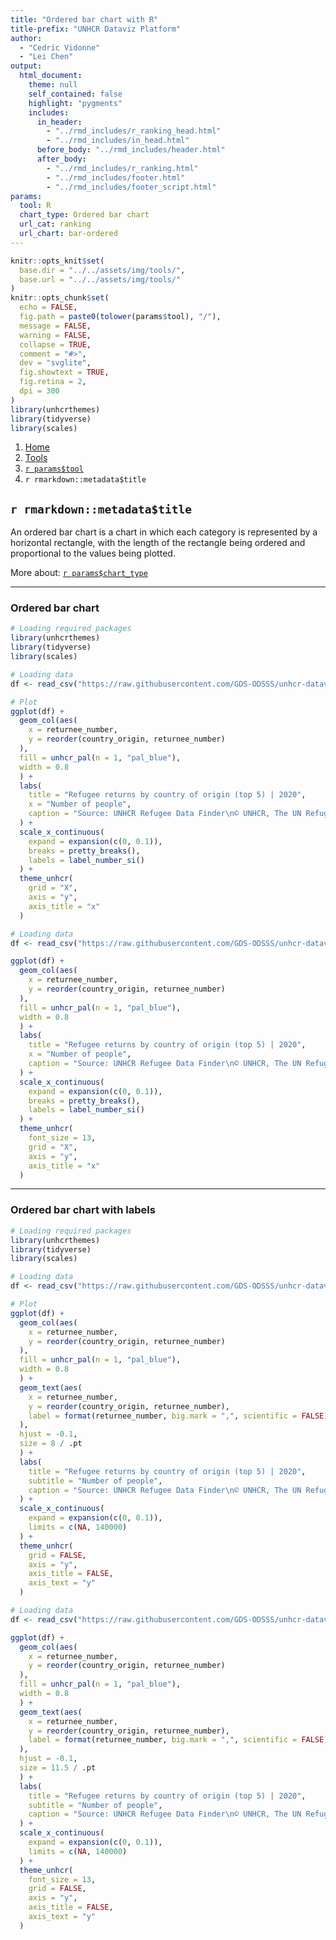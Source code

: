 ```yaml
---
title: "Ordered bar chart with R"
title-prefix: "UNHCR Dataviz Platform"
author:
  - "Cedric Vidonne"
  - "Lei Chen"
output:
  html_document:
    theme: null
    self_contained: false
    highlight: "pygments"
    includes:
      in_header:
        - "../rmd_includes/r_ranking_head.html"
        - "../rmd_includes/in_head.html"
      before_body: "../rmd_includes/header.html"
      after_body:
        - "../rmd_includes/r_ranking.html"
        - "../rmd_includes/footer.html"
        - "../rmd_includes/footer_script.html"
params:
  tool: R
  chart_type: Ordered bar chart
  url_cat: ranking
  url_chart: bar-ordered
---
```


```r
knitr::opts_knit$set(
  base.dir = "../../assets/img/tools/",
  base.url = "../../assets/img/tools/"
)
knitr::opts_chunk$set(
  echo = FALSE,
  fig.path = paste0(tolower(params$tool), "/"),
  message = FALSE,
  warning = FALSE,
  collapse = TRUE,
  comment = "#>",
  dev = "svglite",
  fig.showtext = TRUE,
  fig.retina = 2,
  dpi = 300
)
library(unhcrthemes)
library(tidyverse)
library(scales)
```

<main id="tools" class="container mt-5">

<!-- Breadcrumb is filled automatically with the text from Title and Tool parameter in YAML --> 
<nav aria-label="breadcrumb">
    <ol class="breadcrumb">
        <li class="breadcrumb-item"><a href="../../">Home</a></li>
        <li class="breadcrumb-item"><a href="../">Tools</a></li>
        <li class="breadcrumb-item"><a href="../`r tolower(params$tool)`/">`r params$tool`</a></li>
        <li class="breadcrumb-item active" aria-current="page">`r rmarkdown::metadata$title`</li>
    </ol>
</nav>


<!-- Intro header --> 
<div class="my-5 text-center">

## `r rmarkdown::metadata$title`

<div class="row justify-content-center">
<div class="col-lg-8">

<!-- Only text to change below, the rest comes from the YAML --> 
An ordered bar chart is a chart in which each category is represented by a horizontal rectangle, with the length of the rectangle being ordered and proportional to the values being plotted.

More about: <a href="../../chart_gallery/`r params$url_cat`.html#`r params$url_chart`">`r params$chart_type`</a>

</div>
</div>
</div>


----

<!-- Beginning of section, should be preceded by hr (----) --> 
<section class="my-5">

### Ordered bar chart

<div class="row">

<!-- First column for large screen --> 
<div class="col-lg-6">

```r
# Loading required packages
library(unhcrthemes)
library(tidyverse)
library(scales)

# Loading data
df <- read_csv("https://raw.githubusercontent.com/GDS-ODSSS/unhcr-dataviz-platform/master/data/ranking/bar_ordered.csv")

# Plot
ggplot(df) +
  geom_col(aes(
    x = returnee_number,
    y = reorder(country_origin, returnee_number)
  ),
  fill = unhcr_pal(n = 1, "pal_blue"),
  width = 0.8
  ) +
  labs(
    title = "Refugee returns by country of origin (top 5) | 2020",
    x = "Number of people",
    caption = "Source: UNHCR Refugee Data Finder\n© UNHCR, The UN Refugee Agency"
  ) +
  scale_x_continuous(
    expand = expansion(c(0, 0.1)),
    breaks = pretty_breaks(),
    labels = label_number_si()
  ) +
  theme_unhcr(
    grid = "X",
    axis = "y",
    axis_title = "x"
  )
```

</div>
<!-- End First column --->

<!-- Second column for large screen --> 
<div class="col-lg-6">


```r
# Loading data
df <- read_csv("https://raw.githubusercontent.com/GDS-ODSSS/unhcr-dataviz-platform/master/data/ranking/bar_ordered.csv")

ggplot(df) +
  geom_col(aes(
    x = returnee_number,
    y = reorder(country_origin, returnee_number)
  ),
  fill = unhcr_pal(n = 1, "pal_blue"),
  width = 0.8
  ) +
  labs(
    title = "Refugee returns by country of origin (top 5) | 2020",
    x = "Number of people",
    caption = "Source: UNHCR Refugee Data Finder\n© UNHCR, The UN Refugee Agency"
  ) +
  scale_x_continuous(
    expand = expansion(c(0, 0.1)),
    breaks = pretty_breaks(),
    labels = label_number_si()
  ) +
  theme_unhcr(
    font_size = 13,
    grid = "X",
    axis = "y",
    axis_title = "x"
  )
```

</div>
<!-- End Second column --->

</div>
</section>
<!-- End of section --->

----

<!-- Beginning of section, should be preceded by hr (----) --> 
<section class="my-5">

### Ordered bar chart with labels

<div class="row">

<!-- First column for large screen --> 
<div class="col-lg-6">

```r
# Loading required packages
library(unhcrthemes)
library(tidyverse)
library(scales)

# Loading data
df <- read_csv("https://raw.githubusercontent.com/GDS-ODSSS/unhcr-dataviz-platform/master/data/ranking/bar_ordered.csv")

# Plot
ggplot(df) +
  geom_col(aes(
    x = returnee_number,
    y = reorder(country_origin, returnee_number)
  ),
  fill = unhcr_pal(n = 1, "pal_blue"),
  width = 0.8
  ) +
  geom_text(aes(
    x = returnee_number,
    y = reorder(country_origin, returnee_number),
    label = format(returnee_number, big.mark = ",", scientific = FALSE)
  ),
  hjust = -0.1,
  size = 8 / .pt
  ) +
  labs(
    title = "Refugee returns by country of origin (top 5) | 2020",
    subtitle = "Number of people",
    caption = "Source: UNHCR Refugee Data Finder\n© UNHCR, The UN Refugee Agency"
  ) +
  scale_x_continuous(
    expand = expansion(c(0, 0.1)),
    limits = c(NA, 140000)
  ) +
  theme_unhcr(
    grid = FALSE,
    axis = "y",
    axis_title = FALSE,
    axis_text = "y"
  )
```

</div>
<!-- End First column --->

<!-- Second column for large screen --> 
<div class="col-lg-6">


```r
# Loading data
df <- read_csv("https://raw.githubusercontent.com/GDS-ODSSS/unhcr-dataviz-platform/master/data/ranking/bar_ordered.csv")

ggplot(df) +
  geom_col(aes(
    x = returnee_number,
    y = reorder(country_origin, returnee_number)
  ),
  fill = unhcr_pal(n = 1, "pal_blue"),
  width = 0.8
  ) +
  geom_text(aes(
    x = returnee_number,
    y = reorder(country_origin, returnee_number),
    label = format(returnee_number, big.mark = ",", scientific = FALSE)
  ),
  hjust = -0.1,
  size = 11.5 / .pt
  ) +
  labs(
    title = "Refugee returns by country of origin (top 5) | 2020",
    subtitle = "Number of people",
    caption = "Source: UNHCR Refugee Data Finder\n© UNHCR, The UN Refugee Agency"
  ) +
  scale_x_continuous(
    expand = expansion(c(0, 0.1)),
    limits = c(NA, 140000)
  ) +
  theme_unhcr(
    font_size = 13,
    grid = FALSE,
    axis = "y",
    axis_title = FALSE,
    axis_text = "y"
  )
```

</div>
<!-- End Second column --->

</div>
</section>
<!-- End of section --->

<!-- To add sections just copy the whole code between the above section tag --->

</main>
